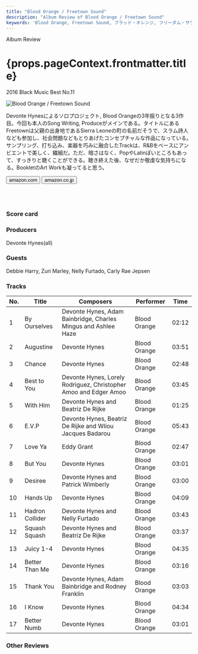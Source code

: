 ```yaml
---
title: "Blood Orange / Freetown Sound"
description: "Album Review of Blood Orange / Freetown Sound"
keywords: 'Blood Orange, Freetown Sound, ブラッド・オレンジ, フリーダム・サウンド'
---
```





<p className="largeP">Album Review</p>
<h1 className="h1--no--margin">{props.pageContext.frontmatter.title}</h1>
<p className="largeP"><Link to="/best50/2016/">2016 Black Music Best No.11</Link></p>

<Row  className="image-card-group">
	<Column colMd={"3"} colLg={"4"} noGutterMdLeft="">
       <ImageCard>

![Blood Orange / Freetown Sound](../../images/cd/bloodorange2L.jpg) 

</ImageCard>
	</Column>
	<Column colMd={"4"} colLg={"8"} noGutterMdLeft="">
	<p>
	Devonte Hynesによるソロプロジェクト, Blood Orangeの3年振りとなる3作目。今回も本人のSong Writing, Produceがメインである。タイトルにあるFreetownは父親の出身地であるSierra Leoneの町の名前だそうで、スラム詩人なども参加し、社会問題などもとりあげたコンセプチャルな作品になっている。サンプリング、打ち込み、楽器を巧みに融合したTrackは、R&Bをベースにアンビエントで美しく、繊細だ。ただ、暗さはなく、PopやLatinぽいところもあって、すっきりと聴くことができる。聴き終えた後、なぜだか敬虔な気持ちになる。BookletのArt Workも凝ってると思う。
	</p>
	<div>
	  <Button className="button-right-mergin"  href="https://amzn.to/337m82a" kind="primary" size="small" renderIcon={ArrowUpRight24}>
      amazon.com
    </Button>
    <Button className="button-right-mergin"  href="https://amzn.to/328ZSWf" kind="secondary" size="small" renderIcon={ArrowUpRight24}>
      amazon.co.jp
    </Button>
	</div>
	<a href="https://geo.music.apple.com/jp/album/freetown-sound/1120719798?mt=1&app=music&ls=1&at=11lcug" style="display:inline-block;overflow:hidden;background:url(https://linkmaker.itunes.apple.com/ja-jp/lockup.svg?releaseDate=2016-06-28T00:00:00Z&kind=album&bubble=apple_music&style=mono-black) no-repeat;width:180px;height:45px;"></a>
	<a href="https://geo.music.apple.com/jp/album/freetown-sound/1120719798?app=itunes&at=11lcug" style="display:inline-block;overflow:hidden;background:url(https://linkmaker.itunes.apple.com/ja-jp/badge-lrg.svg?releaseDate=2016-06-28T00:00:00Z&kind=album&bubble=itunes_music) no-repeat;width:140px;height:45px;"></a>
	</Column>
</Row>
<Row >
	<Column colMd={"4"} colLg={"4"} noGutterMdLeft="">
		<div>
    	<h3>Score card</h3>
			<SliderJS1 value="4" />
    	<SliderJS2 value="1" />
			<SliderJS3 value="2" />
    	<SliderJS4 value="9" />
		</div>
	</Column>
	<Column colMd={"4"} colLg={"8"} noGutterMdLeft="">
		<div>
			<h3>Producers</h3>
			<p>
				Devonte Hynes(all)
			</p>
			<h3>Guests</h3>
			<p>
				Debbie Harry, Zuri Marley, Nelly Furtado, Carly Rae Jepsen
			</p>
		</div>
	</Column>
</Row>

<h3>Tracks</h3>

| No. |	 Title          |	 Composers                                                       |	 Performer  |	 Time	|
| --- |	--------------- | ---------------------------------------------------------------- | ------------ | ----- |
|	1	  |	By Ourselves   	| Devonte Hynes, Adam Bainbridge, Charles Mingus and Ashlee Haze   | Blood Orange	|	02:12 |
|	2	  |	Augustine      	| Devonte Hynes                                                    | Blood Orange	|	03:51 |
|	3	  |	Chance         	| Devonte Hynes                                                    | Blood Orange	|	02:48 |
|	4	  |	Best to You    	| Devonte Hynes, Lorely Rodriguez, Christopher Amoo and Edger Amoo | Blood Orange	|	03:45 |
|	5	  |	With Him       	| Devonte Hynes and Beatriz De Rijke                               | Blood Orange	|	01:25 |
|	6	  |	E.V.P          	| Devonte Hynes, Beatriz De Rijke and Wliou Jacques Badarou        | Blood Orange	|	05:43 |
|	7	  |	Love Ya        	| Eddy Grant                                                       | Blood Orange	|	02:47 |
|	8	  |	But You        	| Devonte Hynes                                                    | Blood Orange	|	03:01 |
|	9	  |	Desiree        	| Devonte Hynes and Patrick Wimberly                               | Blood Orange	|	03:00 |
|	10	|	Hands Up       	| Devonte Hynes                                                    | Blood Orange	|	04:09 |
|	11	|	Hadron Collider	| Devonte Hynes and Nelly Furtado                                  | Blood Orange	|	03:43 |
|	12	|	Squash Squash  	| Devonte Hynes and Beatriz De Rijke                               | Blood Orange	|	03:37 |
|	13	|	Juicy 1-4      	| Devonte Hynes                                                    | Blood Orange	|	04:35 |
|	14	|	Better Than Me 	| Devonte Hynes                                                    | Blood Orange	|	03:16 |
|	15	|	Thank You      	| Devonte Hynes, Adam Bainbridge and Rodney Franklin               | Blood Orange	|	03:03 |
|	16	|	I Know         	| Devonte Hynes                                                    | Blood Orange	|	04:34 |
|	17	|	Better Numb    	| Devonte Hynes                                                    | Blood Orange	|	03:01 |

<h3>Other Reviews</h3>

<Row>
<Column colMd={3} colLg={3} noGutterMdLeft>
<Review1 />
</Column>
<Column colMd={3} colLg={3} noGutterMdLeft>
<Review2 />
</Column>
</Row>